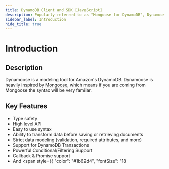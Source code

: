 ```yaml
---
title: DynamoDB Client and SDK [JavaScript]
description: Popularly referred to as "Mongoose for DynamoDB", Dynamoose is a JavaScript client and SDK for Amazon DynamoDB.
sidebar_label: Introduction
hide_title: true
---
```


# Introduction

## Description

Dynamoose is a modeling tool for Amazon's DynamoDB. Dynamoose is heavily inspired by [Mongoose](https://mongoosejs.com/), which means if you are coming from Mongoose the syntax will be very familar.

## Key Features
- Type safety
- High level API
- Easy to use syntax
- Ability to transform data before saving or retrieving documents
- Strict data modeling (validation, required attributes, and more)
- Support for DynamoDB Transactions
- Powerful Conditional/Filtering Support
- Callback & Promise support
- And <span style={{ "color": "#1b62d4", "fontSize": "18